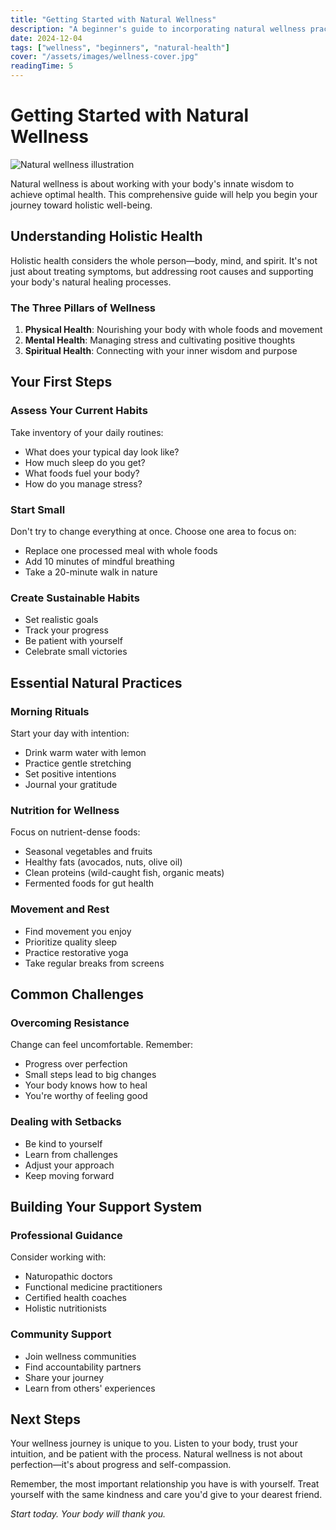 ```yaml
---
title: "Getting Started with Natural Wellness"
description: "A beginner's guide to incorporating natural wellness practices into your daily life"
date: 2024-12-04
tags: ["wellness", "beginners", "natural-health"]
cover: "/assets/images/wellness-cover.jpg"
readingTime: 5
---
```


# Getting Started with Natural Wellness

<img src="/assets/images/ankh-logo.png" alt="Natural wellness illustration" class="cover-image" />

Natural wellness is about working with your body's innate wisdom to achieve optimal health. This comprehensive guide will help you begin your journey toward holistic well-being.

## Understanding Holistic Health

Holistic health considers the whole person—body, mind, and spirit. It's not just about treating symptoms, but addressing root causes and supporting your body's natural healing processes.

### The Three Pillars of Wellness

1. **Physical Health**: Nourishing your body with whole foods and movement
2. **Mental Health**: Managing stress and cultivating positive thoughts
3. **Spiritual Health**: Connecting with your inner wisdom and purpose

## Your First Steps

### Assess Your Current Habits

Take inventory of your daily routines:
- What does your typical day look like?
- How much sleep do you get?
- What foods fuel your body?
- How do you manage stress?

### Start Small

Don't try to change everything at once. Choose one area to focus on:

- Replace one processed meal with whole foods
- Add 10 minutes of mindful breathing
- Take a 20-minute walk in nature

### Create Sustainable Habits

- Set realistic goals
- Track your progress
- Be patient with yourself
- Celebrate small victories

## Essential Natural Practices

### Morning Rituals

Start your day with intention:
- Drink warm water with lemon
- Practice gentle stretching
- Set positive intentions
- Journal your gratitude

### Nutrition for Wellness

Focus on nutrient-dense foods:
- Seasonal vegetables and fruits
- Healthy fats (avocados, nuts, olive oil)
- Clean proteins (wild-caught fish, organic meats)
- Fermented foods for gut health

### Movement and Rest

- Find movement you enjoy
- Prioritize quality sleep
- Practice restorative yoga
- Take regular breaks from screens

## Common Challenges

### Overcoming Resistance

Change can feel uncomfortable. Remember:
- Progress over perfection
- Small steps lead to big changes
- Your body knows how to heal
- You're worthy of feeling good

### Dealing with Setbacks

- Be kind to yourself
- Learn from challenges
- Adjust your approach
- Keep moving forward

## Building Your Support System

### Professional Guidance

Consider working with:
- Naturopathic doctors
- Functional medicine practitioners
- Certified health coaches
- Holistic nutritionists

### Community Support

- Join wellness communities
- Find accountability partners
- Share your journey
- Learn from others' experiences

## Next Steps

Your wellness journey is unique to you. Listen to your body, trust your intuition, and be patient with the process. Natural wellness is not about perfection—it's about progress and self-compassion.

Remember, the most important relationship you have is with yourself. Treat yourself with the same kindness and care you'd give to your dearest friend.

*Start today. Your body will thank you.*

